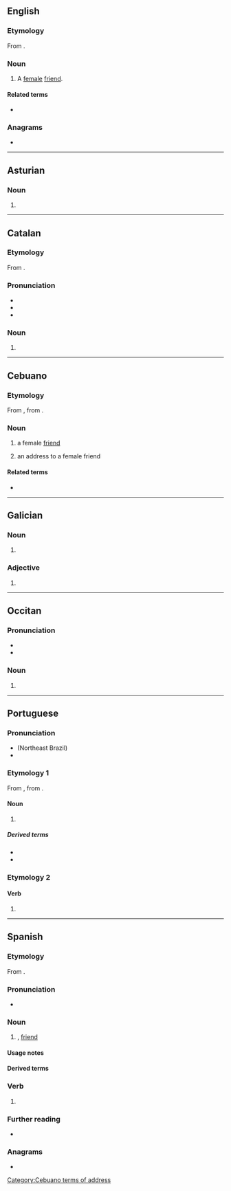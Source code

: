 {{also|amigá}}
==English==

===Etymology===
From {{bor|en|es|amiga||female friend}}.

===Noun===
{{en-noun}}

# {{lb|en|Latin American}} A [[female]] [[friend]].

====Related terms====
* {{l|en|amigo}}

===Anagrams===
* {{anagrams|en|a=aagim|agami}}

----

==Asturian==

===Noun===
{{ast-noun|f|amigues}}

# {{female equivalent of|ast|amigu}}

----

==Catalan==

===Etymology===
From {{inh|ca|la|amīca}}.

===Pronunciation===
* {{ca-IPA}}
* {{audio|ca|LL-Q7026 (cat)-Unjoanqualsevol-amiga.wav|Audio}}
* {{rhymes|ca|iɡa|s=3}}

===Noun===
{{ca-noun|f}}

# {{female equivalent of|ca|amic}}

----

==Cebuano==

===Etymology===
From {{bor|ceb|es|amiga||female friend}}, from {{der|ceb|la|amīca}}.

===Noun===
{{head|ceb|noun}}

# a female [[friend]]
# {{lb|ceb|obsolete}} an address to a female friend

====Related terms====
* {{l|ceb|amigo}}

[[Category:Cebuano terms of address]]
{{topics|ceb|Female|People}}

----

==Galician==

===Noun===
{{gl-noun|f}}

# {{female equivalent of|gl|amigo}}

===Adjective===
{{head|gl|adjective form}}

# {{feminine singular of|gl|amigo}}

----

==Occitan==

===Pronunciation===
* {{IPA|oc|[aˈmiɣo]}}
* {{audio|oc|LL-Q14185 (oci)-Davidgrosclaude-amiga.wav|Audio}}

===Noun===
{{oc-noun|f}}

# {{female equivalent of|oc|amic}}

----

==Portuguese==

===Pronunciation===
{{pt-IPA}}
* (Northeast Brazil) {{IPA|pt|/aˈmi.ɡa/}}
* {{hyphenation|pt|a|mi|ga}}

===Etymology 1===
From {{inh|pt|roa-opt|amiga}}, from {{inh|pt|la|amīca}}.

====Noun====
{{pt-noun|f}}

# {{female equivalent of|pt|amigo}}

=====Derived terms=====
* {{l|pt|amigona|pos=augmentative}}
* {{l|pt|amiguinha|pos=diminutive}}

===Etymology 2===

====Verb====
{{head|pt|verb form}}

# {{pt-verb-form-of|amigar}}

----

==Spanish==

===Etymology===
From {{inh|es|la|amīca}}.

===Pronunciation===
{{es-IPA}}
* {{audio|es|LL-Q1321 (spa)-AdrianAbdulBaha-amiga.wav|Audio (Colombia)}}

===Noun===
{{es-noun|f|m=amigo}}

# {{female equivalent of|es|amigo}}, [[friend]]

====Usage notes====
{{es-note-noun-mf|amigo}}

====Derived terms====
{{col3|es
|amiga con derecho a roce
|amiga con derechos
|amiga con ventajas
|amiga por correspondencia}}

===Verb===
{{head|es|verb form}}

# {{es-verb form of|amigar}}

===Further reading===
* {{R:es:DRAE|amigo}}

===Anagrams===
* {{anagrams|es|a=aagim|agamí|magia|miagá|miaga}}

{{cln|es|terms of address}}